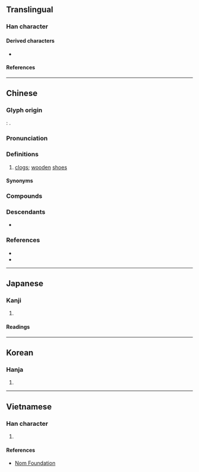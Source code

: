 {{character info}}
==Translingual==

===Han character===
{{Han char|rn=44|rad=尸|as=07|sn=10|four=77247|canj=SHOE,XSHOE|ids=⿸尸𫹍}}

====Derived characters====
* {{l|mul|[[𢲈]], [[𥰦]]}}

====References====
{{Han ref|kx=0302.030|dkj=07708|dj=0599.160|hdz=20976.010|uh=5C50}}

----

==Chinese==
{{zh-forms|alt=𡰸,𡰵,⿸尸技,⿸尸𢪊,𭕞,⿸尸𭣖<!-- Note: 𭣖 is ⿰丬支 not ⿰爿支 (Mistake in Hanazono font) -->}} <!-- Refer http://dict.variants.moe.edu.tw/variants/rbt/word_attribute.rbt?educode=A01092 -->

===Glyph origin===
{{Han etym}}
''{{w|Shuowen}}'': {{Han compound|履|支|c1=s|c2=p|t1=shoe|ls=psc}}. <!-- Refer Shuowen Jiezi -->

===Pronunciation===
{{zh-pron
|m=jī
|c=kek6
|h=pfs=
|md=
|mn=kia̍h
|mn-t=giah8
|w=5jjiq,5jjioq
|mc=y
|oc=y
|cat=n
}}

===Definitions===
{{zh-hanzi}}

# {{lb|zh|Classical|Cantonese|Hakka|or|Min}} [[clog]]s; [[wooden]] [[shoe]]s

====Synonyms====
{{zh-dial|木屐}}

===Compounds===
{{zh-der|屐齒|木屐|登山屐|折屐|挈屐而歸|裙屐少年|蠟屐|謝公屐|阮孚蠟屐|裙屐|連齒木屐|謝屐|謝安折屐}}

===Descendants===
* {{desc|th|เกี๊ยะ|bor=1}}

===References===
* {{R:twedu|A01092}}
* {{R:yue:Hanzi}}

----

==Japanese==

===Kanji===
{{ja-kanji|grade=|rs=尸07}}

# {{rfdef|ja|sort=尸07}}

====Readings====
{{ja-readings
|on=げき, けき
|kun=はきもの
}}

----

==Korean==

===Hanja===
{{ko-hanja|hangeul=극|rv=geuk|mr=kŭk}}

# {{rfdef|ko|sort=尸07}}

----

==Vietnamese==

===Han character===
{{vi-hantu|rs=尸07|[[kịch]]}}

# {{rfdef|vi|sort=尸07}}

====References====
* [http://nomfoundation.org/common/nom_details.php?codepoint=5C50 Nom Foundation]